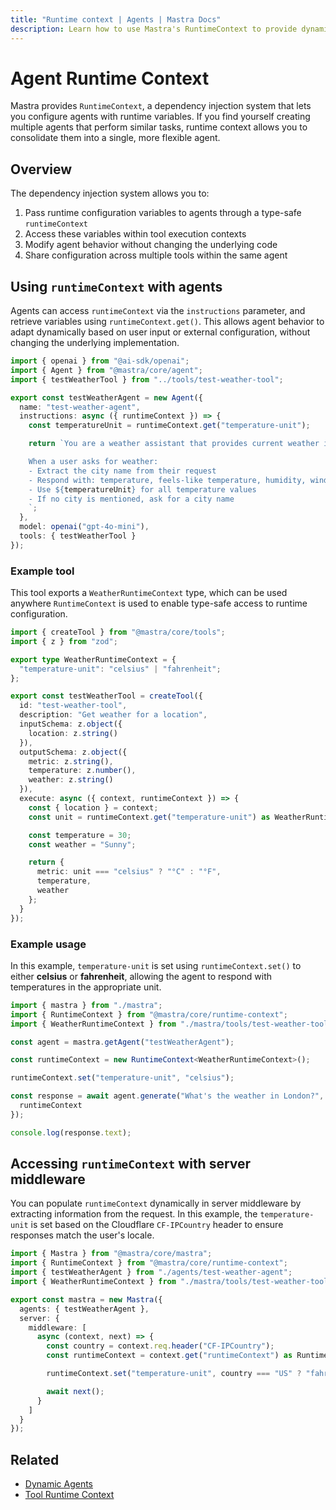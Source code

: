 ```yaml
---
title: "Runtime context | Agents | Mastra Docs"
description: Learn how to use Mastra's RuntimeContext to provide dynamic, request-specific configuration to agents.
---
```


# Agent Runtime Context

Mastra provides `RuntimeContext`, a dependency injection system that lets you configure agents with runtime variables. If you find yourself creating multiple agents that perform similar tasks, runtime context allows you to consolidate them into a single, more flexible agent.

## Overview

The dependency injection system allows you to:

1. Pass runtime configuration variables to agents through a type-safe `runtimeContext`
2. Access these variables within tool execution contexts
3. Modify agent behavior without changing the underlying code
4. Share configuration across multiple tools within the same agent

## Using `runtimeContext` with agents

Agents can access `runtimeContext` via the `instructions` parameter, and retrieve variables using `runtimeContext.get()`. This allows agent behavior to adapt dynamically based on user input or external configuration, without changing the underlying implementation.

```typescript {7-8,15} filename="src/mastra/agents/test-weather-agent.ts" showLineNumbers copy
import { openai } from "@ai-sdk/openai";
import { Agent } from "@mastra/core/agent";
import { testWeatherTool } from "../tools/test-weather-tool";

export const testWeatherAgent = new Agent({
  name: "test-weather-agent",
  instructions: async ({ runtimeContext }) => {
    const temperatureUnit = runtimeContext.get("temperature-unit");

    return `You are a weather assistant that provides current weather information for any city.

    When a user asks for weather:
    - Extract the city name from their request
    - Respond with: temperature, feels-like temperature, humidity, wind speed, and conditions
    - Use ${temperatureUnit} for all temperature values
    - If no city is mentioned, ask for a city name
    `;
  },
  model: openai("gpt-4o-mini"),
  tools: { testWeatherTool }
});
```

### Example tool

This tool exports a `WeatherRuntimeContext` type, which can be used anywhere `RuntimeContext` is used to enable type-safe access to runtime configuration.

```typescript {4-6} filename="src/mastra/tools/test-weather-tool.ts" showLineNumbers copy
import { createTool } from "@mastra/core/tools";
import { z } from "zod";

export type WeatherRuntimeContext = {
  "temperature-unit": "celsius" | "fahrenheit";
};

export const testWeatherTool = createTool({
  id: "test-weather-tool",
  description: "Get weather for a location",
  inputSchema: z.object({
    location: z.string()
  }),
  outputSchema: z.object({
    metric: z.string(),
    temperature: z.number(),
    weather: z.string()
  }),
  execute: async ({ context, runtimeContext }) => {
    const { location } = context;
    const unit = runtimeContext.get("temperature-unit") as WeatherRuntimeContext["temperature-unit"];

    const temperature = 30;
    const weather = "Sunny";

    return {
      metric: unit === "celsius" ? "°C" : "°F",
      temperature,
      weather
    };
  }
});
```

### Example usage

In this example, `temperature-unit` is set using `runtimeContext.set()` to either **celsius** or **fahrenheit**, allowing the agent to respond with temperatures in the appropriate unit.

```typescript {9, 12} filename="src/test-weather-agent.ts" showLineNumbers copy
import { mastra } from "./mastra";
import { RuntimeContext } from "@mastra/core/runtime-context";
import { WeatherRuntimeContext } from "./mastra/tools/test-weather-tool";

const agent = mastra.getAgent("testWeatherAgent");

const runtimeContext = new RuntimeContext<WeatherRuntimeContext>();

runtimeContext.set("temperature-unit", "celsius");

const response = await agent.generate("What's the weather in London?", {
  runtimeContext
});

console.log(response.text);
```

## Accessing `runtimeContext` with server middleware

You can populate `runtimeContext` dynamically in server middleware by extracting information from the request. In this example, the `temperature-unit` is set based on the Cloudflare `CF-IPCountry` header to ensure responses match the user's locale.

```typescript {2,4,9-18} filename="src/mastra/index.ts" showLineNumbers copy
import { Mastra } from "@mastra/core/mastra";
import { RuntimeContext } from "@mastra/core/runtime-context";
import { testWeatherAgent } from "./agents/test-weather-agent";
import { WeatherRuntimeContext } from "./mastra/tools/test-weather-tool";

export const mastra = new Mastra({
  agents: { testWeatherAgent },
  server: {
    middleware: [
      async (context, next) => {
        const country = context.req.header("CF-IPCountry");
        const runtimeContext = context.get("runtimeContext") as RuntimeContext<WeatherRuntimeContext>;

        runtimeContext.set("temperature-unit", country === "US" ? "fahrenheit" : "celsius");

        await next();
      }
    ]
  }
});
```

## Related

- [Dynamic Agents](./dynamic-agents.mdx)
- [Tool Runtime Context](../tools-mcp/runtime-context.mdx)
